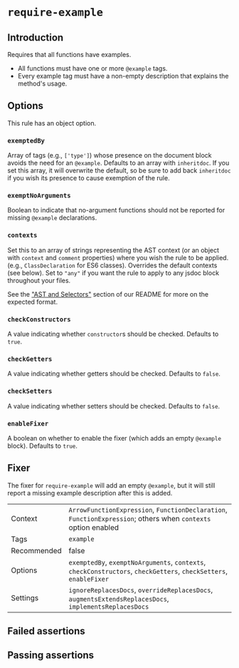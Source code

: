 # `require-example`

## Introduction

Requires that all functions have examples.

* All functions must have one or more `@example` tags.
* Every example tag must have a non-empty description that explains the
  method's usage.

## Options

This rule has an object option.

### `exemptedBy`

Array of tags (e.g., `['type']`) whose presence on the document
block avoids the need for an `@example`. Defaults to an array with
`inheritdoc`. If you set this array, it will overwrite the default,
so be sure to add back `inheritdoc` if you wish its presence to cause
exemption of the rule.

### `exemptNoArguments`

Boolean to indicate that no-argument functions should not be reported for
missing `@example` declarations.

### `contexts`

Set this to an array of strings representing the AST context (or an object with
`context` and `comment` properties) where you wish the rule to be applied.
(e.g., `ClassDeclaration` for ES6
classes). Overrides the default contexts (see below). Set to `"any"` if you
want the rule to apply to any jsdoc block throughout your files.

See the ["AST and Selectors"](../#advanced-ast-and-selectors)
section of our README for more on the expected format.

### `checkConstructors`

A value indicating whether `constructor`s should be checked.
Defaults to `true`.

### `checkGetters`

A value indicating whether getters should be checked. Defaults to `false`.

### `checkSetters`

A value indicating whether setters should be checked. Defaults to `false`.

### `enableFixer`

A boolean on whether to enable the fixer (which adds an empty `@example` block).
Defaults to `true`.

## Fixer

The fixer for `require-example` will add an empty `@example`, but it will still
report a missing example description after this is added.

|||
|---|---|
|Context|`ArrowFunctionExpression`, `FunctionDeclaration`, `FunctionExpression`; others when `contexts` option enabled|
|Tags|`example`|
|Recommended|false|
|Options|`exemptedBy`, `exemptNoArguments`, `contexts`, `checkConstructors`, `checkGetters`, `checkSetters`, `enableFixer`|
|Settings|`ignoreReplacesDocs`, `overrideReplacesDocs`, `augmentsExtendsReplacesDocs`, `implementsReplacesDocs`|


## Failed assertions

<Assertions rule="requireExample" />

## Passing assertions

<Assertions rule="requireExample" passing />
